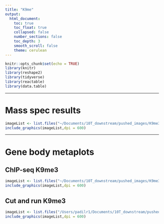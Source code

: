 ```yaml
---
title: "K9me"
output:
  html_document:
    toc: true
    toc_float: true
    collapsed: false
    number_sections: false
    toc_depth: 3
    smooth_scroll: false
    theme: cerulean
---
```


```r
knitr::opts_chunk$set(echo = TRUE)
library(knitr)
library(reshape2)
library(tidyverse)
library(reactable)
library(data.table)
```

---

# Mass spec results
```r
imageList <- list.files("~/Documents/10T_downstream/pushed_images/K9me3/mass_spec", pattern= "*.png", full.names=T)
include_graphics(imageList,dpi = 600)
```

---

# Gene body metaplots

## ChIP-seq K9me3
```r
imageList <- list.files("~/Documents/10T_downstream/pushed_images/K9me3/genebody_metaplots", pattern= "*.png", full.names=T)
include_graphics(imageList,dpi = 600)
```

## Cut and run K9me3
```r
imageList <- list.files("/Users/padilr1/Documents/10T_downstream/pushed_images/K9me3/genebody_metaplots/cut_and_run", pattern= "*.png", full.names=T)
include_graphics(imageList,dpi = 600)
```